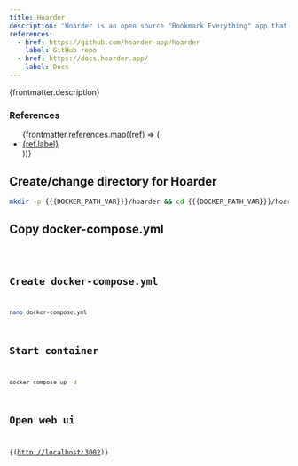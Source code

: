 ```yaml
---
title: Hoarder
description: 'Hoarder is an open source "Bookmark Everything" app that uses AI for automatically tagging the content you throw at it.'
references:
  - href: https://github.com/hoarder-app/hoarder
    label: GitHub repo
  - href: https://docs.hoarder.app/
    label: Docs
---
```



<p>{frontmatter.description}</p>

### References

<ul>
  {frontmatter.references.map((ref) => (
    <li>
      <a href={ref.href} target="_blank" rel="noopener">
        {ref.label}
      </a>
    </li>
  ))}
</ul>

## Create/change directory for Hoarder

```sh
mkdir -p {{{DOCKER_PATH_VAR}}}/hoarder && cd {{{DOCKER_PATH_VAR}}}/hoarder
```

## Copy docker-compose.yml

<Code lang="yml" title="docker-compose.yml" code={yaml} />

## Create docker-compose.yml

```sh
nano docker-compose.yml
```

## Start container

```sh
docker compose up -d
```

## Open web ui

{(<a href="http://localhost:3002" target="_blank" rel="noopener">http://localhost:3002</a>)}

